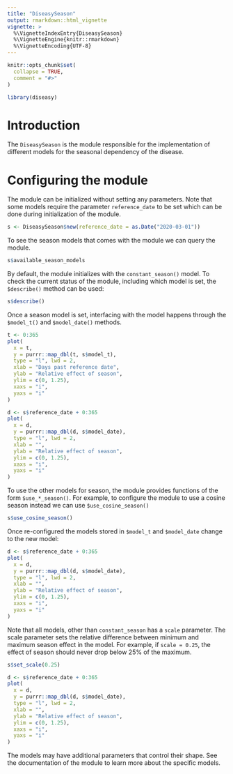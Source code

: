 ```yaml
---
title: "DiseasySeason"
output: rmarkdown::html_vignette
vignette: >
  %\VignetteIndexEntry{DiseasySeason}
  %\VignetteEngine{knitr::rmarkdown}
  %\VignetteEncoding{UTF-8}
---
```


```r
knitr::opts_chunk$set(
  collapse = TRUE,
  comment = "#>"
)
```

```r
library(diseasy)
```

# Introduction
The `DiseasySeason` is the module responsible for the implementation of different models for the seasonal dependency of the disease.

# Configuring the module
The module can be initialized without setting any parameters. Note that some models require the parameter `reference_date` to be set which can be done during initialization of the module.
```r
s <- DiseasySeason$new(reference_date = as.Date("2020-03-01"))
```
To see the season models that comes with the module we can query the module.
```r
s$available_season_models
```

By default, the module initializes with the `constant_season()` model.
To check the current status of the module, including which model is set, the `$describe()` method can be used:
```r
s$describe()
```

Once a season model is set, interfacing with the model happens through the `$model_t()` and `$model_date()` methods.
```r
t <- 0:365
plot(
  x = t,
  y = purrr::map_dbl(t, s$model_t),
  type = "l", lwd = 2,
  xlab = "Days past reference date",
  ylab = "Relative effect of season",
  ylim = c(0, 1.25),
  xaxs = "i",
  yaxs = "i"
)
```

```r
d <- s$reference_date + 0:365
plot(
  x = d,
  y = purrr::map_dbl(d, s$model_date),
  type = "l", lwd = 2,
  xlab = "",
  ylab = "Relative effect of season",
  ylim = c(0, 1.25),
  xaxs = "i",
  yaxs = "i"
)
```

To use the other models for season, the module provides functions of the form `$use_*_season()`.
For example, to configure the module to use a cosine season instead we can use `$use_cosine_season()`
```r
s$use_cosine_season()
```

Once re-configured the models stored in `$model_t` and `$model_date` change to the new model:
```r
d <- s$reference_date + 0:365
plot(
  x = d,
  y = purrr::map_dbl(d, s$model_date),
  type = "l", lwd = 2,
  xlab = "",
  ylab = "Relative effect of season",
  ylim = c(0, 1.25),
  xaxs = "i",
  yaxs = "i"
)
```

Note that all models, other than `constant_season` has a `scale` parameter.
The scale parameter sets the relative difference between minimum and maximum season effect in the model.
For example, if `scale = 0.25`, the effect of season should never drop below 25% of the maximum.

```r
s$set_scale(0.25)

d <- s$reference_date + 0:365
plot(
  x = d,
  y = purrr::map_dbl(d, s$model_date),
  type = "l", lwd = 2,
  xlab = "",
  ylab = "Relative effect of season",
  ylim = c(0, 1.25),
  xaxs = "i",
  yaxs = "i"
)
```

The models may have additional parameters that control their shape. See the documentation of the module to learn more about the specific models.
